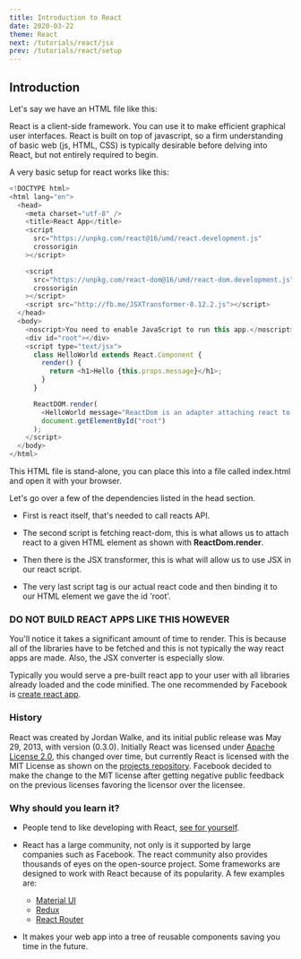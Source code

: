 ```yaml
---
title: Introduction to React
date: 2020-03-22
theme: React
next: /tutorials/react/jsx
prev: /tutorials/react/setup
---
```


## Introduction

Let's say we have an HTML file like this:

React is a client-side framework. You can use it to make efficient graphical user interfaces. React is built on top of javascript, so a firm understanding of basic web (js, HTML, CSS) is typically desirable before delving into React, but not entirely required to begin.

A very basic setup for react works like this:

```javascript
<!DOCTYPE html>
<html lang="en">
  <head>
    <meta charset="utf-8" />
    <title>React App</title>
    <script
      src="https://unpkg.com/react@16/umd/react.development.js"
      crossorigin
    ></script>

    <script
      src="https://unpkg.com/react-dom@16/umd/react-dom.development.js"
      crossorigin
    ></script>
    <script src="http://fb.me/JSXTransformer-0.12.2.js"></script>
  </head>
  <body>
    <noscript>You need to enable JavaScript to run this app.</noscript>
    <div id="root"></div>
    <script type="text/jsx">
      class HelloWorld extends React.Component {
        render() {
          return <h1>Hello {this.props.message}</h1>;
        }
      }

      ReactDOM.render(
        <HelloWorld message="ReactDom is an adapter attaching react to an html element." />,
        document.getElementById("root")
      );
    </script>
  </body>
</html>
```

This HTML file is stand-alone, you can place this into a file called index.html and open it with your browser.

Let's go over a few of the dependencies listed in the head section.

- First is react itself, that's needed to call reacts API.

- The second script is fetching react-dom, this is what allows us to attach react to a given HTML element as shown with **ReactDom.render**.

- Then there is the JSX transformer, this is what will allow us to use JSX in our react script.

- The very last script tag is our actual react code and then binding it to our HTML element we gave the id 'root'.

### DO NOT BUILD REACT APPS LIKE THIS HOWEVER

You'll notice it takes a significant amount of time to render. This is because all of the libraries have to be fetched and this is not typically the way react apps are made. Also, the JSX converter is especially slow.

Typically you would serve a pre-built react app to your user with all libraries already loaded and the code minified. The one recommended by Facebook is [create react app](https://create-react-app.dev/docs/getting-started/).

### History

React was created by Jordan Walke, and its initial public release was May 29, 2013, with version (0.3.0).
Initially React was licensed under [Apache License 2.0](https://en.wikipedia.org/wiki/Apache_License#Version_2.0), this changed over time, but currently React is licensed with the MIT License as shown on the [projects repository](https://github.com/facebook/react/blob/master/LICENSE).
Facebook decided to make the change to the MIT license after getting negative public feedback on the previous licenses favoring the licensor over the licensee.

### Why should you learn it?

- People tend to like developing with React, [see for yourself](https://insights.stackoverflow.com/survey/2019#technology-_-most-loved-dreaded-and-wanted-web-frameworks).

- React has a large community, not only is it supported by large companies such as Facebook. The react community also provides thousands of eyes on the open-source project. Some frameworks are designed to work with React because of its popularity. A few examples are:

  - [Material UI](https://material-ui.com/)
  - [Redux](https://redux.js.org/introduction/getting-started)
  - [React Router](https://reacttraining.com/react-router/web/guides/quick-start)

- It makes your web app into a tree of reusable components saving you time in the future.
